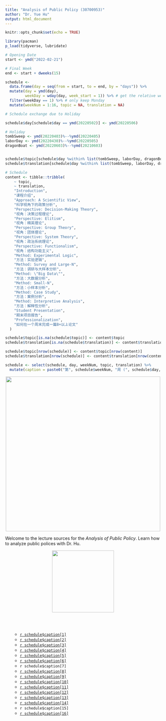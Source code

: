 ---
title: "Analysis of Public Policy (30700953)"
author: "Dr. Yue Hu"
output: html_document
---

```{r setup, include=FALSE}
knitr::opts_chunk$set(echo = TRUE)

library(pacman)
p_load(tidyverse, lubridate)

# Opening Date
start <- ymd("2022-02-21")

# Final Week
end <- start + dweeks(15) 

schedule <-
  data.frame(day = seq(from = start, to = end, by = "days")) %>%
  mutate(day = ymd(day),
         weekDay = wday(day, week_start = 1)) %>% # get the relative week number
  filter(weekDay == 1) %>% # only keep Monday
  mutate(weekNum = 1:16, topic = NA, translation = NA)

# Schedule exchange due to Holiday

schedule$day[schedule$day == ymd(20220502)] <- ymd(20220506)

# Holiday
tombSweep <- ymd(20220403)%--%ymd(20220405)
laborDay <- ymd(20220430)%--%ymd(20220505)
dragonBoat <- ymd(20220603)%--%ymd(20210603)


schedule$topic[schedule$day %within% list(tombSweep, laborDay, dragonBoat)] <- "Public Holiday"
schedule$translation[schedule$day %within% list(tombSweep, laborDay, dragonBoat)] <- "哗啦啦，放假啦！"

# Schedule
content <- tibble::tribble(
    ~ topic,
    ~ translation,
    "Introduction",
    "课程介绍",
    "Approach: A Scientific View",
    "科学视角下的政策分析",
    "Perspective: Decision-Making Theory",
    "视角：决策过程理论",
    "Perspective: Elitism",
    "视角：精英理论",
    "Perspective: Group Theory",
    "视角：团体理论",
    "Perspective: System Theory",
    "视角：政治系统理论",
    "Perspective: Functionalism",
    "视角：结构功能主义",
    "Method: Experimental Logic",
    "方法：实验逻辑",
    "Method: Survey and Large-N",
    "方法：调研与大样本分析",
    "Method: \"Big Data\"",
    "方法：大数据分析",
    "Method: Small-N",
    "方法：小样本分析",
    "Method: Case Study",
    "方法：案例分析",
    "Method: Interpretive Analysis",
    "方法：解释性分析",
    "Student Presentation",
    "期末项目报告",
    "Professionalization",
    "如何在一个周末完成一篇B+以上论文"
  )

schedule$topic[is.na(schedule$topic)] <- content$topic
schedule$translation[is.na(schedule$translation)] <- content$translation

schedule$topic[nrow(schedule)] <- content$topic[nrow(content)]
schedule$translation[nrow(schedule)] <- content$translation[nrow(content)]

schedule <- select(schedule, day, weekNum, topic, translation) %>% 
  mutate(caption = paste0("第", schedule$weekNum, "周 (", schedule$day, "): ", schedule$translation, " (", schedule$topic, ")"))

```

<center><img src="../analysisOfPublicPolicy/images/intro_mainMap.png" height="500"/></center>


Welcome to the lecture sources for the *Analysis of Public Policy*. Learn how to analyze public polices with Dr. Hu.


<center><img src="../analysisOfPoliticalData/images/goodluck.gif" height="200"/></center>


<br><br>

<ul>

* <a href="/slides_gh/slides/courses/analysisOfPublicPolicy/01_courseIntro.html">`r schedule$caption[1]`</a>
* <a href="/slides_gh/slides/courses/analysisOfPublicPolicy/02_scientific.html">`r schedule$caption[2]`</a>
* <a href="/slides_gh/slides/courses/analysisOfPublicPolicy/03_decisionMaking.html">`r schedule$caption[3]`</a>
* <a href="/slides_gh/slides/courses/analysisOfPublicPolicy/04_elitism.html">`r schedule$caption[4]`</a>
* <a href="/slides_gh/slides/courses/analysisOfPublicPolicy/05_groupTheory.html">`r schedule$caption[5]`</a>
* <a href="/slides_gh/slides/courses/analysisOfPublicPolicy/06_systemTheory.html">`r schedule$caption[6]`</a>
* `r schedule$caption[7]`
* <a href="/slides_gh/slides/courses/analysisOfPublicPolicy/07_functionalism.html">`r schedule$caption[8]`</a>
* <a href="/slides_gh/slides/courses/analysisOfPublicPolicy/09_experiment.html">`r schedule$caption[9]`</a>
* <a href="/slides_gh/slides/courses/analysisOfPublicPolicy/10_largeN.html">`r schedule$caption[10]`</a>
* <a href="/slides_gh/slides/courses/analysisOfPublicPolicy/11_bitgData.html">`r schedule$caption[11]`</a>
* <a href="/slides_gh/slides/courses/analysisOfPublicPolicy/12_smallN.html">`r schedule$caption[12]`</a>
* <a href="/slides_gh/slides/courses/analysisOfPublicPolicy/13_case.html">`r schedule$caption[13]`</a>
* <a href="/slides_gh/slides/courses/analysisOfPublicPolicy/14_Process.html">`r schedule$caption[14]`</a>
* `r schedule$caption[15]`
* <a href="/slides_gh/slides/courses/analysisOfPublicPolicy/16_professional.html">`r schedule$caption[16]`</a>

</ul>